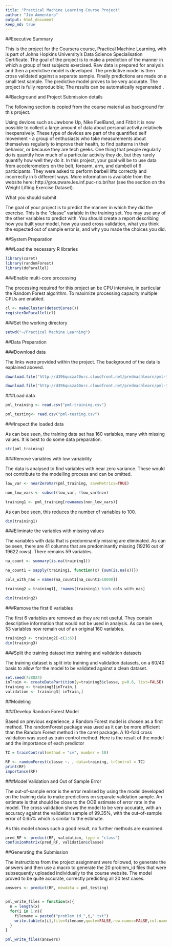 ```yaml
---
title: "Practical Machine Learning Course Project"
author: "Jim Ammentorp"
output: html_document
keep_md: true
---
```


##Executive Summary

This is the project for the Coursera course, Practical Machine Learning, with is part of Johns Hopkins University's Data Science Specialisation Certificate.  The goal of the project is to make a prediction of the manner in which a group of test subjects exercised. Raw data is prepared for analysis and then a predictive model is developed.  The predictive model is then cross validated against a separate sample.  Finally predictions are made on a small test sample. The predictive model proves to be very accurate.  The project is fully reproducible; The results can be automatically regenerated .

##Background and Project Submission details

The following section is copied from the course material as background for this project.

Using devices such as Jawbone Up, Nike FuelBand, and Fitbit it is now possible to collect a large amount of data about personal activity relatively inexpensively. These type of devices are part of the quantified self movement - a group of enthusiasts who take measurements about themselves regularly to improve their health, to find patterns in their behavior, or because they are tech geeks. One thing that people regularly do is quantify how much of a particular activity they do, but they rarely quantify how well they do it. In this project, your goal will be to use data from accelerometers on the belt, forearm, arm, and dumbell of 6 participants. They were asked to perform barbell lifts correctly and incorrectly in 5 different ways. More information is available from the website here: http://groupware.les.inf.puc-rio.br/har (see the section on the Weight Lifting Exercise Dataset). 

What you should submit

The goal of your project is to predict the manner in which they did the exercise. This is the "classe" variable in the training set. You may use any of the other variables to predict with. You should create a report describing how you built your model, how you used cross validation, what you think the expected out of sample error is, and why you made the choices you did.

##System Preparation

###Load the necessary R libraries

```r
library(caret)
library(randomForest)
library(doParallel)
```

###Enable multi-core processing

The processing required for this project an be CPU intensive, in particular the Random Forest algorithm.  To maximize processing capacity multiple CPUs are enabled.

```r
cl <- makeCluster(detectCores())
registerDoParallel(cl)
```



###Set the working directory

```r
setwd("~/Practical Machine Learning")
```


##Data Preparation

###Download data

The links were provided within the project. The background of the data is explained aboved. 

```r
download.file("http://d396qusza40orc.cloudfront.net/predmachlearn/pml-training.csv", destfile="pml-training.csv")

download.file("http://d396qusza40orc.cloudfront.net/predmachlearn/pml-testing.csv", destfile="pml-testing.csv")
```

###Load data

```r
pml_training <- read.csv("pml-training.csv")

pml_testing<- read.csv("pml-testing.csv")
```


###Inspect the loaded data

As can bee seen, the training data set has 160 variables, many with missing values. It is best to do some data preparation.


```r
str(pml_training)
```


###Remove variables with low variability

The data is analysed to find variables with near zero variance. These would not contribute to the modelling process and can be omitted.


```r
low_var <- nearZeroVar(pml_training, saveMetrics=TRUE)

non_low_vars <- subset(low_var, !low_var$nzv) 

training1 <- pml_training[rownames(non_low_vars)]
```

As can bee seen, this reduces the number of variables to 100. 

```r
dim(training1)
```

###Eliminate the variables with missing values

The variables with data that is predominantly missing are eliminated. As can be seen, there are 41 columns that are predominantly missing (19216 out of 19622 rows).  There remains 59 variables.

```r
na_count <- summary(is.na(training1))

na_count1 = sapply(training1, function(x) {sum(is.na(x))})

cols_with_nas = names(na_count1[na_count1>18000])

training2 = training1[, !names(training1) %in% cols_with_nas]

dim(training2)
```

###Remove the first 6 variables

The first 6 variables are removed as they are not useful. They contain descriptive information that would not be used in analysis. As can be seen, 53 variables now remain out of an original 160 variables.

```r
training3 <- training2[-c(1:6)]
dim(training3)
```


###Split the training dataset into training and validation datasets

The training dataset is split into training and validation datasets, on a 60/40 basis to allow for the model to be validated against a clean dataset.

```r
set.seed(738024)
inTrain <- createDataPartition(y=training3$classe, p=0.6, list=FALSE)
training <- training3[inTrain,]
validation <- training3[-inTrain,]
```

##Modeling

###Develop Random Forest Model

Based on previous experience, a Random Forest model is chosen as a first method. The randomForest package was used as it can be more efficient than the Random Forest method in the caret package. A 10-fold cross validation was used as train control method.  Here is the result of the model and the importance of each predictor


```r
TC = trainControl(method = "cv", number = 10)

RF <- randomForest(classe ~. , data=training, trControl = TC)
print(RF)
importance(RF)
```


###Model Validation and Out of Sample Error

The out-of-sample error is the error realised by using the model developed on the training data  to make predictions on separate validation sample.  An estimate is that should be close to the OOB estimate of  error rate in the model. The cross validation shows the model to be very accurate, with an accuracy against the validation sample of 99.35%, with the out-of-sample error of 0.65% which is similar to the estimate.

As this model shows such a good result, no further methods are examined. 

```r
pred_RF <- predict(RF, validation, type = "class")
confusionMatrix(pred_RF, validation$classe)
```

##Generating the Submission

The instructions from the project assignment were followed, to generate the answers and then use a macro to generate the 20 problem_id files that were subsequently uploaded individually to the course website. The model proved to be quite accurate, correctly predicting all 20 test cases.

```r
answers <- predict(RF, newdata = pml_testing)


pml_write_files = function(x){
  n = length(x)
  for(i in 1:n){
    filename = paste0("problem_id_",i,".txt")
    write.table(x[i],file=filename,quote=FALSE,row.names=FALSE,col.names=FALSE)
  }
}

pml_write_files(answers)

```
